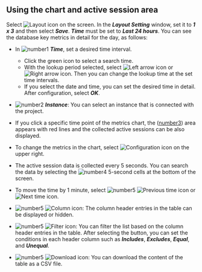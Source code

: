 ## Using the chart and active session area

Select ![Layout icon](/img/ico-layout-set.svg) on the screen. In the **_Layout Setting_** window, set it to **_1 x 3_** and then select **_Save_**. **_Time_** must be set to **_Last 24 hours_**. You can see the database key metrics in detail for the day, as follows:

<ProdImg img='db-count-trend-1x3.png' desc='카운트 추이' />

-   In ![number1](/img/number-01.png) **_Time_**, set a desired time interval.

    -   Click the green icon to select a search time.
    -   With the lookup period selected, select ![Left arrow icon](/img/left-arrow.svg) or ![Right arrow icon](/img/right-arrow.svg). Then you can change the lookup time at the set time intervals.
    -   If you select the date and time, you can set the desired time in detail. After configuration, select **_OK_**.

-   ![number2](/img/number-02.png) **_Instance_**: You can select an instance that is connected with the project.

-   If you click a specific time point of the metrics chart, the ([number3](/img/number-03.png)) area appears with red lines and the collected active sessions can be also displayed. 

-   To change the metrics in the chart, select ![Configuration icon](/img/ico-setting.svg) on the upper right. 

-   The active session data is collected every 5 seconds. You can search the data by selecting the ![number4](/img/number-04.png) 5-second cells at the bottom of the screen.

-   To move the time by 1 minute, select ![number5](/img/number-05.png) ![Previous time icon](/img/ico-left-time.svg) or ![Next time icon](/img/ico-right-time.svg).

-   ![number5](/img/number-05.png) ![Column icon](/img/ico-column.svg): The column header entries in the table can be displayed or hidden.

-   ![number5](/img/number-05.png) ![Filter icon](/img/ico-filter.svg): You can filter the list based on the column header entries in the table. After selecting the button, you can set the conditions in each header column such as **_Includes_**, **_Excludes_**, **_Equal_**, and **_Unequal_**.

-   ![number5](/img/number-05.png) ![Download icon](/img/ico-download.svg): You can download the content of the table as a CSV file.
